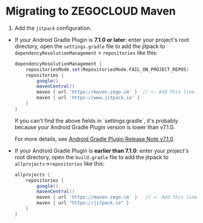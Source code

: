 # Migrating to ZEGOCLOUD Maven

1. Add the `jitpack` configuration.

- If your Android Gradle Plugin is **7.1.0 or later**: enter your project's root directory, open the `settings.gradle` file to add the jitpack to `dependencyResolutionManagement` > `repositories` like this:

    ``` groovy
    dependencyResolutionManagement {
        repositoriesMode.set(RepositoriesMode.FAIL_ON_PROJECT_REPOS)
        repositories {
            google()
            mavenCentral()
            maven { url 'https://maven.zego.im' }  // <- Add this line.
            maven { url 'https://www.jitpack.io' }
        }
    }
    ```

    <Warning title="Warning">
    If you can't find the above fields in `settings.gradle`, it's probably because your Android Gradle Plugin version is lower than v7.1.0.

    For more details, see [Android Gradle Plugin Release Note v7.1.0](https://developer.android.com/studio/releases/gradle-plugin#settings-gradle).
    </Warning>

- If your Android Gradle Plugin is **earlier than 7.1.0**: enter your project's root directory, open the `build.gradle` file to add the jitpack to `allprojects`->`repositories` like this:

    ```groovy
    allprojects {
        repositories {
            google()
            mavenCentral()
            maven { url 'https://maven.zego.im' }   // <- Add this line.
            maven { url "https://jitpack.io" }
        }
    }
    ```
